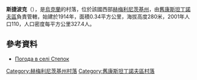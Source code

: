 {{coord|49|44|5|N|27|22|37|E|scale:100000|display=title}}

'''斯捷波克'''（{{lang-uk|Степок}}），是[[烏克蘭|烏克蘭]]的村落，位於該國西部[[赫梅利尼茨基州|赫梅利尼茨基州]]，由[[舊康斯坦丁諾夫區|舊康斯坦丁諾夫區]]負責管轄，始建於1914年，面積0.34平方公里，海拔高度280米，2001年人口110，人口密度每平方公里327.4人。

==參考資料==
* [http://weather.in.ua/ua/hmel'nickaja/25237 Погода в селі Степок] {{Wayback|url=http://weather.in.ua/ua/hmel%27nickaja/25237 |date=20111220125304 }}

{{DEFAULTSORT:Степок}}
[[Category:赫梅利尼茨基州村落|Category:赫梅利尼茨基州村落]]
[[Category:舊康斯坦丁諾夫區村落|Category:舊康斯坦丁諾夫區村落]]


{{Khmelnytskyi-geo-stub}}